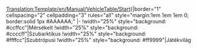 <noinclude>[[Translation:Template/en/Manual/VehicleTable/Start]]</noinclude><noinclude></noinclude>{|border="1" cellspacing="2" cellpadding="3" rules="all" style="margin:1em 1em 1em 0; border:solid 1px #AAAAAA;"
|-
!width="25%" style="background: #ccffcc"|Mérsékelt
!width="25%" style="background: #ccccff"|Szubarktikus
!width="25%" style="background: #ffffcc"|Szubtrópusi
!width="25%" style="background: #ff9999"|Játékvilág